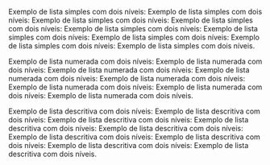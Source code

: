 \chapter{Testes de alinhamento de listas}

\section{Outra seção}

Exemplo de lista simples com dois níveis: Exemplo de lista simples com dois níveis: Exemplo de lista simples com dois níveis: Exemplo de lista simples com dois níveis: Exemplo de lista simples com dois níveis: Exemplo de lista simples com dois níveis: Exemplo de lista simples com dois níveis: Exemplo de lista simples com dois níveis: Exemplo de lista simples com dois níveis.

\begin{itemize}

\item Banana, Banana, Banana, Banana, Banana, Banana, Banana, Banana, Banana, Banana, Banana, Banana, Banana, Banana, Banana, Banana, Banana, Banana, Banana, Banana, Banana, Banana, Banana, Banana.

\begin{itemize}

\item Caturra, Caturra, Caturra, Caturra, Caturra, Caturra, Caturra, Caturra, Caturra, Caturra, Caturra, Caturra, Caturra, Caturra, Caturra, Caturra, Caturra, Caturra, Caturra.

\item da Terra, da Terra, da Terra, da Terra, da Terra, da Terra, da Terra, da Terra, da Terra, da Terra, da Terra, da Terra, da Terra, da Terra, da Terra, da Terra, da Terra, da Terra.

\end{itemize}

\item Laranja, Laranja, Laranja, Laranja, Laranja, Laranja, Laranja, Laranja, Laranja, Laranja, Laranja, Laranja, Laranja, Laranja, Laranja, Laranja.

\begin{itemize}

\item Bahia, Bahia, Bahia, Bahia, Bahia, Bahia, Bahia, Bahia, Bahia, Bahia, Bahia, Bahia, Bahia, Bahia, Bahia, Bahia, Bahia, Bahia.

\item Lima, Lima, Lima, Lima, Lima, Lima, Lima, Lima, Lima, Lima, Lima, Lima, Lima, Lima, Lima, Lima, Lima, Lima, Lima, Lima, Lima, Lima, Lima, Lima, Lima, Lima, Lima, Lima, Lima.

\end{itemize}

\end{itemize}

Exemplo de lista numerada com dois níveis: Exemplo de lista numerada com dois níveis: Exemplo de lista numerada com dois níveis: Exemplo de lista numerada com dois níveis: Exemplo de lista numerada com dois níveis: Exemplo de lista numerada com dois níveis: Exemplo de lista numerada com dois níveis: Exemplo de lista numerada com dois níveis.

\begin{enumerate}

\item Banana, Banana, Banana, Banana, Banana, Banana, Banana, Banana, Banana, Banana, Banana, Banana, Banana, Banana, Banana, Banana, Banana, Banana, Banana, Banana, Banana, Banana, Banana, Banana.

\begin{enumerate}

\item Caturra, Caturra, Caturra, Caturra, Caturra, Caturra, Caturra, Caturra, Caturra, Caturra, Caturra, Caturra, Caturra, Caturra, Caturra, Caturra, Caturra, Caturra, Caturra.

\item da Terra, da Terra, da Terra, da Terra, da Terra, da Terra, da Terra, da Terra, da Terra, da Terra, da Terra, da Terra, da Terra, da Terra, da Terra, da Terra, da Terra, da Terra.

\end{enumerate}

\item Laranja, Laranja, Laranja, Laranja, Laranja, Laranja, Laranja, Laranja, Laranja, Laranja, Laranja, Laranja, Laranja, Laranja, Laranja, Laranja.

\begin{enumerate}

\item Bahia, Bahia, Bahia, Bahia, Bahia, Bahia, Bahia, Bahia, Bahia, Bahia, Bahia, Bahia, Bahia, Bahia, Bahia, Bahia, Bahia, Bahia.

\item Lima, Lima, Lima, Lima, Lima, Lima, Lima, Lima, Lima, Lima, Lima, Lima, Lima, Lima, Lima, Lima, Lima, Lima, Lima, Lima, Lima, Lima, Lima, Lima, Lima, Lima, Lima, Lima, Lima.

\end{enumerate}

\end{enumerate}

Exemplo de lista descritiva com dois níveis: Exemplo de lista descritiva com dois níveis: Exemplo de lista descritiva com dois níveis: Exemplo de lista descritiva com dois níveis: Exemplo de lista descritiva com dois níveis: Exemplo de lista descritiva com dois níveis: Exemplo de lista descritiva com dois níveis: Exemplo de lista descritiva com dois níveis: Exemplo de lista descritiva com dois níveis.

\begin{description}

\item [Banana]: Banana, Banana, Banana, Banana, Banana, Banana, Banana, Banana, Banana, Banana, Banana, Banana, Banana, Banana, Banana, Banana, Banana, Banana, Banana, Banana, Banana, Banana, Banana.

\begin{description}

\item [Caturra]: Caturra, Caturra, Caturra, Caturra, Caturra, Caturra, Caturra, Caturra, Caturra, Caturra, Caturra, Caturra, Caturra, Caturra, Caturra, Caturra, Caturra, Caturra.

\item [da Terra]: da Terra, da Terra, da Terra, da Terra, da Terra, da Terra, da Terra, da Terra, da Terra, da Terra, da Terra, da Terra, da Terra, da Terra, da Terra, da Terra, da Terra.

\end{description}

\item [Laranja]: Laranja, Laranja, Laranja, Laranja, Laranja, Laranja, Laranja, Laranja, Laranja, Laranja, Laranja, Laranja, Laranja, Laranja, Laranja.

\begin{description}

\item [Bahia]: Bahia, Bahia, Bahia, Bahia, Bahia, Bahia, Bahia, Bahia, Bahia, Bahia, Bahia, Bahia, Bahia, Bahia, Bahia, Bahia, Bahia.

\item [Lima]: Lima, Lima, Lima, Lima, Lima, Lima, Lima, Lima, Lima, Lima, Lima, Lima, Lima, Lima, Lima, Lima, Lima, Lima, Lima, Lima, Lima, Lima, Lima, Lima, Lima, Lima, Lima, Lima.

\end{description}

\end{description}

